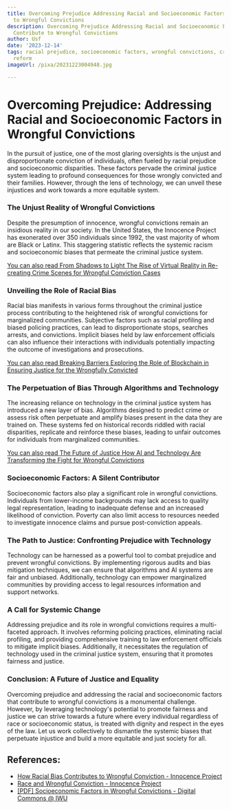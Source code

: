```yaml
---
title: Overcoming Prejudice Addressing Racial and Socioeconomic Factors that Contribute
  to Wrongful Convictions
description: Overcoming Prejudice Addressing Racial and Socioeconomic Factors that
  Contribute to Wrongful Convictions
author: Usf
date: '2023-12-14'
tags: racial prejudice, socioeconomic factors, wrongful convictions, criminal justice
  reform
imageUrl: /pixa/20231223004948.jpg

---
```

# Overcoming Prejudice: Addressing Racial and Socioeconomic Factors in Wrongful Convictions

In the  pursuit of justice, one of the most glaring oversights is the unjust and disproportionate conviction of individuals, often fueled  by racial  prejudice and socioeconomic disparities. These factors pervade the criminal justice system leading to profound consequences for those wrongly convicted and their families. However,  through the lens of  technology, we can unveil these injustices and work towards a more equitable system.

### The Unjust Reality of Wrongful Convictions

Despite the presumption of innocence,  wrongful convictions remain an  insidious reality in our society. In the United States, the Innocence Project has exonerated over 350 individuals since 1992, the vast majority  of whom  are Black or Latinx. This staggering statistic reflects the systemic racism and socioeconomic  biases that permeate the criminal justice system.

[You  can also read From Shadows to  Light The Rise of Virtual Reality in Re-creating Crime Scenes  for Wrongful  Conviction Cases](From%20Shadows%20to%20Light%20The%20Rise%20of%20Virtual%20Reality%20in%20Re-creating%20Crime%20Scenes%20for%20Wrongful%20Conviction%20Cases)


###  Unveiling the Role of  Racial Bias

Racial bias manifests  in various forms throughout the criminal justice process contributing to the heightened risk of wrongful convictions for marginalized communities.  Subjective factors such  as racial profiling and biased policing practices, can lead to disproportionate  stops, searches arrests, and convictions. Implicit biases held by law enforcement officials can also influence their interactions with individuals potentially impacting the outcome of  investigations  and prosecutions.

[You can also read Breaking Barriers Exploring the Role of  Blockchain in Ensuring Justice for the  Wrongfully Convicted](Breaking%20Barriers%20Exploring%20the%20Role%20of%20Blockchain%20in%20Ensuring%20Justice%20for%20the%20Wrongfully%20Convicted)


### The Perpetuation of Bias  Through Algorithms and Technology

The increasing  reliance on  technology in the criminal  justice system has introduced a new layer of bias. Algorithms designed to predict crime or assess risk often perpetuate and amplify biases  present in the data  they are trained on. These systems fed on historical records  riddled with  racial disparities, replicate and reinforce these biases, leading to unfair outcomes  for individuals from marginalized communities.

[You can also  read The Future of Justice How AI and Technology Are Transforming the Fight for Wrongful Convictions](The%20Future%20of%20Justice%20How%20AI%20and%20Technology%20Are%20Transforming%20the%20Fight%20for%20Wrongful%20Convictions)


### Socioeconomic Factors: A Silent Contributor

Socioeconomic factors also play a significant role in  wrongful convictions. Individuals from lower-income backgrounds may lack access to quality legal representation, leading  to inadequate defense and an increased likelihood of conviction. Poverty can also limit access to resources needed to investigate innocence claims and pursue post-conviction  appeals.

### The Path to Justice: Confronting Prejudice with Technology

Technology can be harnessed as a powerful tool to combat prejudice and  prevent wrongful  convictions. By implementing rigorous audits and bias mitigation techniques, we  can ensure that algorithms and AI systems are fair and unbiased. Additionally,  technology can empower  marginalized communities by providing access to legal resources information and support networks.

### A Call for Systemic Change

Addressing prejudice and its role in wrongful convictions requires a multi-faceted approach. It involves reforming policing  practices,  eliminating racial profiling, and providing comprehensive training to law enforcement officials to mitigate implicit biases. Additionally, it  necessitates the  regulation  of technology used in the criminal justice system,  ensuring that it  promotes fairness and justice.

###  Conclusion: A Future of Justice  and Equality

Overcoming prejudice and addressing the racial and socioeconomic factors that contribute to wrongful convictions is a monumental challenge. However, by leveraging  technology's potential to promote fairness  and justice we can  strive towards a future where every individual regardless of race or socioeconomic status, is treated with dignity and respect in the eyes of the law. Let us work collectively to dismantle the systemic  biases that perpetuate injustice and  build a more  equitable and just society for all.

## References:
- [How Racial Bias Contributes to Wrongful Conviction - Innocence Project](https://innocenceproject.org/how-racial-bias-contributes-to-wrongful-conviction/)
- [Race and Wrongful Conviction - Innocence Project](https://innocenceproject.org/race-and-wrongful-conviction/)
- [[PDF] Socioeconomic Factors in Wrongful Convictions - Digital Commons @ IWU](https://digitalcommons.iwu.edu/cgi/viewcontent.cgi?article=1327&context=respublica)
